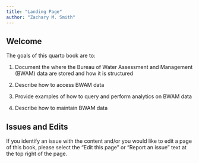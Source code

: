 ```yaml
---
title: "Landing Page"
author: "Zachary M. Smith"
---
```


## Welcome {.unnumbered}

The goals of this quarto book are to:

1.  Document the where the Bureau of Water Assessment and Management (BWAM) data are stored and how it is structured

2.  Describe how to access BWAM data

3.  Provide examples of how to query and perform analytics on BWAM data

4.  Describe how to maintain BWAM data

## Issues and Edits

If you identify an issue with the content and/or you would like to edit a page of this book, please select the "Edit this page" or "Report an issue" text at the top right of the page.
